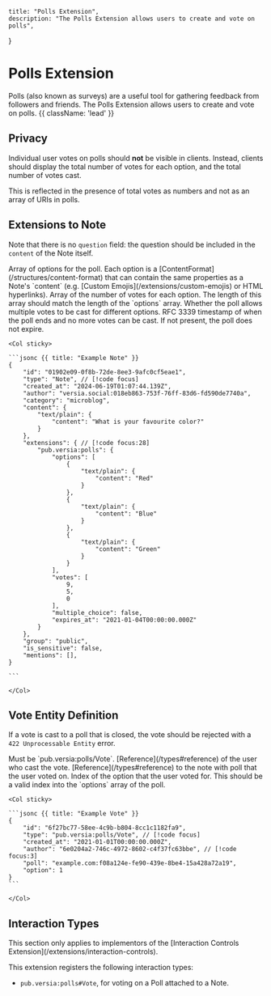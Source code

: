     title: "Polls Extension",
    description: "The Polls Extension allows users to create and vote on polls",
}

# Polls Extension

Polls (also known as surveys) are a useful tool for gathering feedback from followers and friends. The Polls Extension allows users to create and vote on polls. {{ className: 'lead' }}

## Privacy

Individual user votes on polls should **not** be visible in clients. Instead, clients should display the total number of votes for each option, and the total number of votes cast.

This is reflected in the presence of total votes as numbers and not as an array of URIs in polls.

## Extensions to Note

Note that there is no `question` field: the question should be included in the `content` of the Note itself.

<Row>
    <Col>
        <Properties name="Polls">
            <Property name="options" type="ContentFormat[]" required="true">
                Array of options for the poll. Each option is a [ContentFormat](/structures/content-format) that can contain the same properties as a Note's `content` (e.g. [Custom Emojis](/extensions/custom-emojis) or HTML hyperlinks).
            </Property>
            <Property name="votes" type="number[]" required="true" numberType="u64">
                Array of the number of votes for each option. The length of this array should match the length of the `options` array.
            </Property>
            <Property name="multiple_choice" type="boolean" required="true">
                Whether the poll allows multiple votes to be cast for different options.
            </Property>
            <Property name="expires_at" type="RFC3339" typeLink="/types#rfc3339">
                RFC 3339 timestamp of when the poll ends and no more votes can be cast. If not present, the poll does not expire.
            </Property>
        </Properties>
    </Col>

    <Col sticky>

    ```jsonc {{ title: "Example Note" }}
    {
        "id": "01902e09-0f8b-72de-8ee3-9afc0cf5eae1",
        "type": "Note", // [!code focus]
        "created_at": "2024-06-19T01:07:44.139Z",
        "author": "versia.social:018eb863-753f-76ff-83d6-fd590de7740a",
        "category": "microblog",
        "content": {
            "text/plain": {
                "content": "What is your favourite color?"
            }
        },
        "extensions": { // [!code focus:28]
            "pub.versia:polls": {
                "options": [
                    {
                        "text/plain": {
                            "content": "Red"
                        }
                    },
                    {
                        "text/plain": {
                            "content": "Blue"
                        }
                    },
                    {
                        "text/plain": {
                            "content": "Green"
                        }
                    }
                ],
                "votes": [
                    9,
                    5,
                    0
                ],
                "multiple_choice": false,
                "expires_at": "2021-01-04T00:00:00.000Z"
            }
        },
        "group": "public",
        "is_sensitive": false,
        "mentions": [],
    }

    ```
    
    </Col>
</Row>

## Vote Entity Definition

If a vote is cast to a poll that is closed, the vote should be rejected with a `422 Unprocessable Entity` error.

<Row>
    <Col>
        <Properties name="Vote">
            <Property name="type" type="string" required="true">
                Must be `pub.versia:polls/Vote`.
            </Property>
            <Property name="author" type="Reference" required="true" typeLink="/types#reference">
                [Reference](/types#reference) of the user who cast the vote.
            </Property>
            <Property name="poll" type="Reference" required="true" typeLink="/types#reference">
                [Reference](/types#reference) to the note with poll that the user voted on.
            </Property>
            <Property name="option" type="number" required="true" numberType="u64">
                Index of the option that the user voted for. This should be a valid index into the `options` array of the poll.
            </Property>
        </Properties>
    </Col>

    <Col sticky>

    ```jsonc {{ title: "Example Vote" }}
    {
        "id": "6f27bc77-58ee-4c9b-b804-8cc1c1182fa9",
        "type": "pub.versia:polls/Vote", // [!code focus]
        "created_at": "2021-01-01T00:00:00.000Z",
        "author": "6e0204a2-746c-4972-8602-c4f37fc63bbe", // [!code focus:3]
        "poll": "example.com:f08a124e-fe90-439e-8be4-15a428a72a19",
        "option": 1
    }
    ```
    
    </Col>
</Row>

## Interaction Types

<Note>
    This section only applies to implementors of the [Interaction Controls Extension](/extensions/interaction-controls).
</Note>

This extension registers the following interaction types:
- `pub.versia:polls#Vote`, for voting on a Poll attached to a Note.